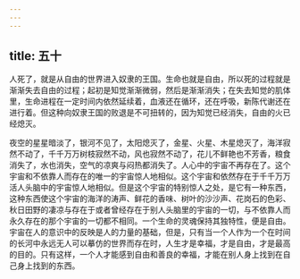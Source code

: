 ```yaml
---
---
---
```

title: 五十
---



人死了，就是从自由的世界进入奴隶的王国。生命也就是自由，所以死的过程就是渐渐失去自由的过程；起初是知觉渐渐微弱，然后是渐渐消失；在失去知觉的肌体里，生命进程在一定时间内依然延续着，血液还在循环，还在呼吸，新陈代谢还在进行着。但这种向奴隶王国的败退是不可扭转的，因为知觉已经消失，自由的火已经熄灭。

夜空的星星暗淡了，银河不见了，太阳熄灭了，金星、火星、木星熄灭了，海洋寂然不动了，千千万万树枝寂然不动，风也寂然不动了，花儿不鲜艳也不芳香，粮食消失了，水也消失，空气的凉爽与闷热都消失了。人心中的宇宙不再存在了。这个宇宙和不依靠人而存在的唯一的宇宙惊人地相似。这个宇宙和依然存在于千千万万活人头脑中的宇宙惊人地相似。但是这个宇宙的特别惊人之处，是它有一种东西，这种东西使这个宇宙的海洋的涛声、鲜花的香味、树叶的沙沙声、花岗石的色彩、秋日田野的凄凉与存在于或者曾经存在于别人头脑里的宇宙的一切，与不依靠人而永久存在的那个宇宙的一切都不相同。一个生命的灵魂保持其独特性，便是自由。宇宙在人的意识中的反映是人的力量的基础，但是，只有当一个人作为一个在时间的长河中永远无人可以摹仿的世界而存在时，人生才是幸福，才是自由，才是最高的目的。只有这样，一个人才能感到自由和善良的幸福，才能在别人身上找到在自己身上找到的东西。